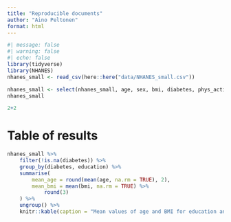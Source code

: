 ```yaml
---
title: "Reproducible documents"
author: "Aino Peltonen"
format: html
---
```

```r
#| message: false
#| warning: false
#| echo: false
library(tidyverse)
library(NHANES)
nhanes_small <- read_csv(here::here("data/NHANES_small.csv"))
```

```r
nhanes_small <- select(nhanes_small, age, sex, bmi, diabetes, phys_active, bp_sys_ave, bp_dia_ave, education)
nhanes_small
```


```r
2+2
```
# Table of results
```r
nhanes_small %>% 
    filter(!is.na(diabetes)) %>% 
    group_by(diabetes, education) %>% 
    summarise(
        mean_age = round(mean(age, na.rm = TRUE), 2),
        mean_bmi = mean(bmi, na.rm = TRUE) %>% 
            round(3)
    ) %>% 
    ungroup() %>% 
    knitr::kable(caption = "Mean values of age and BMI for education and diabetes status")
```

